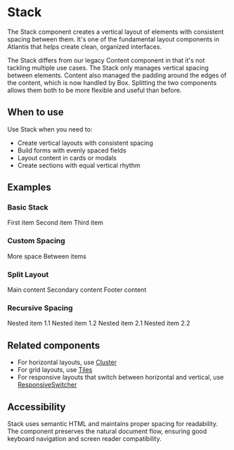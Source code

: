 
# Stack

The Stack component creates a vertical layout of elements with consistent
spacing between them. It's one of the fundamental layout components in Atlantis
that helps create clean, organized interfaces.

The Stack differs from our legacy Content component in that it's not tackling
multiple use cases. The Stack only manages vertical spacing between elements.
Content also managed the padding around the edges of the content, which is now
handled by Box. Splitting the two components allows them both to be more
flexible and useful than before.

## When to use

Use Stack when you need to:

- Create vertical layouts with consistent spacing
- Build forms with evenly spaced fields
- Layout content in cards or modals
- Create sections with equal vertical rhythm

## Examples

### Basic Stack

<Canvas>
  <Stack>
    <Text>First item</Text>
    <Text>Second item</Text>
    <Text>Third item</Text>
  </Stack>
</Canvas>

### Custom Spacing

<Canvas>
  <Stack gap="large">
    <Text>More space</Text>
    <Text>Between items</Text>
  </Stack>
</Canvas>

### Split Layout

<Canvas>
  <Box height={200}>
    <Stack splitAfter={2}>
      <Text>Main content</Text>
      <Text>Secondary content</Text>
      <Text>Footer content</Text>
    </Stack>
  </Box>
</Canvas>

### Recursive Spacing

<Canvas>
  <Stack gap="large" recursive>
    <Box>
      <Text>Nested item 1.1</Text>
      <Text>Nested item 1.2</Text>
    </Box>
    <Box>
      <Text>Nested item 2.1</Text>
      <Text>Nested item 2.2</Text>
    </Box>
  </Stack>
</Canvas>

## Related components

- For horizontal layouts, use [Cluster](/components/Cluster)
- For grid layouts, use [Tiles](/components/Tiles)
- For responsive layouts that switch between horizontal and vertical, use
  [ResponsiveSwitcher](/components/ResponsiveSwitcher)

## Accessibility

Stack uses semantic HTML and maintains proper spacing for readability. The
component preserves the natural document flow, ensuring good keyboard navigation
and screen reader compatibility.
